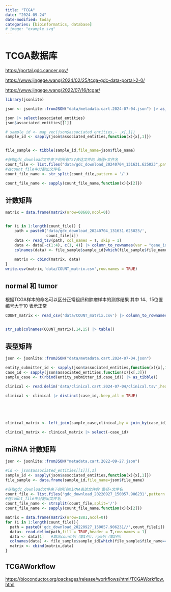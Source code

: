 ```yaml
---
title: "TCGA"
date: "2024-09-24"
date-modified: today
categories: [bioinformatics, database]
# image: "example.svg"
---
```


# TCGA数据库

<https://portal.gdc.cancer.gov/>

<https://www.jingege.wang/2024/02/25/tcga-gdc-data-portal-2-0/>

<https://www.jingege.wang/2022/07/16/tcgar/>

```r
library(jsonlite)

json <- jsonlite::fromJSON("data/metadata.cart.2024-07-04.json") |> as_tibble()

json |> select(associated_entities)
json$associated_entities[[1]]

# sample_id <- map_vec(json$associated_entities,~ .x[,1])
sample_id <- sapply(json$associated_entities,function(x){x[,1]})


file_sample <- tibble(sample_id,file_name=json$file_name) 

```

```r
#获取gdc_download文件夹下的所有TSV表达文件的 路径+文件名
count_file <- list.files("data/gdc_download_20240704_131631.625023",pattern = "*.tsv",recursive = TRUE)
#在count_file中分割出文件名
count_file_name <- str_split(count_file,pattern = '/') 

count_file_name <- sapply(count_file_name,function(x){x[2]})

```

## 计数矩阵

```r
matrix = data.frame(matrix(nrow=60660,ncol=0))


for (i in 1:length(count_file)) {
    path = paste0('data/gdc_download_20240704_131631.625023/',
                  count_file[i])
    data <- read_tsv(path, col_names = T, skip = 1)
    data <- data[-c(1:4), c(1, 4)] |> column_to_rownames(var = "gene_id")  #取出ESEMBL_id列1 和 unstranded列 4，即count数据，对应其它数据，第2列为gene symbol
    colnames(data) <- file_sample$sample_id[which(file_sample$file_name == count_file_name[i])]
    
    matrix <- cbind(matrix, data)
}
write.csv(matrix,'data/COUNT_matrix.csv',row.names = TRUE)
```

## normal 和 tumor

根据TCGA样本的命名可以区分正常组织和肿瘤样本的测序结果 其中 14、15位置编号大于10 表示正常

```r
COUNT_matrix <- read_csv('data/COUNT_matrix.csv') |> column_to_rownames(var = "...1")


str_sub(colnames(COUNT_matrix),14,15) |> table()
```

## 表型矩阵

```r
json <- jsonlite::fromJSON("data/metadata.cart.2024-07-04.json")

entity_submitter_id <- sapply(json$associated_entities,function(x){x[,1]})
case_id <- sapply(json$associated_entities,function(x){x[,3]})
sample_case <- t(rbind(entity_submitter_id,case_id)) |> as_tibble()

clinical <- read.delim('data/clinical.cart.2024-07-04/clinical.tsv',header = T)

clinical <- clinical |> distinct(case_id,.keep_all = TRUE)





clinical_matrix <- left_join(sample_case,clinical,by = join_by(case_id))

clinical_matrix <- clinical_matrix |> select(-case_id)
```

## miRNA 计数矩阵

```r
json <- jsonlite::fromJSON("metadata.cart.2022-09-27.json")

#id <- json$associated_entities[[1]][,1]
sample_id <- sapply(json$associated_entities,function(x){x[,1]})
file_sample <- data.frame(sample_id,file_name=json$file_name)  

#获取gdc_download文件夹下的所有miRNA表达文件的 路径+文件名
count_file <- list.files('gdc_download_20220927_150057.906231',pattern = '*quantification.txt',recursive = TRUE)
#在count_file中分割出文件名
count_file_name <- strsplit(count_file,split='/')
count_file_name <- sapply(count_file_name,function(x){x[2]})

matrix = data.frame(matrix(nrow=1881,ncol=0))
for (i in 1:length(count_file)){
  path = paste0('gdc_download_20220927_150057.906231//',count_file[i])
  data<- read.delim(path,fill = TRUE,header = T,row.names = 1)
  data <- data[1]   #取出count列（第1列），rpm列（第2列）
  colnames(data) <- file_sample$sample_id[which(file_sample$file_name==count_file_name[i])]
  matrix <- cbind(matrix,data)
}
```

## TCGAWorkflow

<https://bioconductor.org/packages/release/workflows/html/TCGAWorkflow.html>
